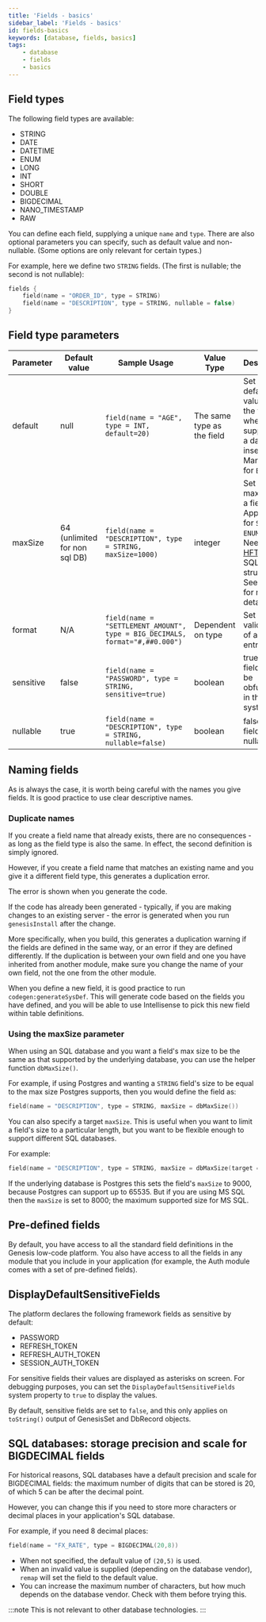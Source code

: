 ```yaml
---
title: 'Fields - basics'
sidebar_label: 'Fields - basics'
id: fields-basics
keywords: [database, fields, basics]
tags:
    - database
    - fields
    - basics
---
```




## Field types

The following field types are available:

* STRING
* DATE
* DATETIME
* ENUM
* LONG
* INT
* SHORT
* DOUBLE
* BIGDECIMAL
* NANO_TIMESTAMP
* RAW

You can define each field, supplying a unique `name` and `type`. There are also optional parameters you can specify, such as default value and non-nullable. (Some options are only relevant for certain types.)

For example, here we define two `STRING` fields. (The first is nullable; the second is not nullable):

```kotlin
fields {
    field(name = "ORDER_ID", type = STRING)
    field(name = "DESCRIPTION", type = STRING, nullable = false)
}
```
## Field type parameters

| Parameter | Default value | Sample Usage | Value Type | Description |
|---|---|---|---|---|
| default | null | `field(name = "AGE", type = INT, default=20)` | The same type as the field | Set a default value for the field where not supplied on a database insert. Mandatory for `ENUM` |
| maxSize | 64 (unlimited for non sql DB) | `field(name = "DESCRIPTION", type = STRING, maxSize=1000)` | integer | Set the maxSize of a field. Applicable for `STRING`, `ENUM`, `RAW`. Needed for [HFT](../../../../getting-started/glossary/glossary/#hft) and SQL data structures. See below for more details |
| format | N/A | `field(name = "SETTLEMENT_AMOUNT", type = BIG_DECIMALS, format="#,##0.000")` | Dependent on type | Set the valid format of a field entry  |
| sensitive | false | `field(name = "PASSWORD", type = STRING, sensitive=true)` | boolean | true if the field should be obfuscated in the system logs  |
| nullable | true | `field(name = "DESCRIPTION", type = STRING, nullable=false)` | boolean | false if the field is not nullable  |

## Naming fields

As is always the case, it is worth being careful with the names you give fields. It is good practice to use clear descriptive names.

### Duplicate names

If you create a field name that already exists, there are no consequences - as long as the field type is also the same. In effect, the second definition is simply ignored.

However, if you create a field name that matches an existing name and you give it a different field type, this generates a duplication error.

The error is shown when you generate the code.

If the code has already been generated - typically, if you are making changes to an existing server - the error is generated when you run `genesisInstall` after the change.

More specifically, when you build, this generates a duplication warning if the fields are defined in the same way, or an error if they are defined differently. If the duplication is between your own field and one you have inherited from another module, make sure you change the name of your own field, not the one from the other module.

When you define a new field, it is good practice to run `codegen:generateSysDef`. This will generate code based on the fields you have defined, and you will be able to use Intellisense to pick this new field within table definitions.

### Using the maxSize parameter 

When using an SQL database and you want a field's max size to be the same as that supported by the underlying database, you can use the helper function `dbMaxSize()`.

For example, if using Postgres and wanting a `STRING` field's size to be equal to the max size Postgres supports, then you would define the field as:

```kotlin
field(name = "DESCRIPTION", type = STRING, maxSize = dbMaxSize())
```

You can also specify a target `maxSize`. This is useful when you want to limit a field's size to a particular length, but you want to be flexible enough to support different SQL databases.

For example:

```kotlin
field(name = "DESCRIPTION", type = STRING, maxSize = dbMaxSize(target = 9000))
```
If the underlying database is Postgres this sets the field's `maxSize` to 9000, because Postgres can support up to 65535. But if you are using MS SQL then the `maxSize` is set to 8000; the maximum supported size for MS SQL.

## Pre-defined fields

By default, you have access to all the standard field definitions in the Genesis low-code platform. You also have access to all the fields in any module that you include in your application (for example, the Auth module comes with a set of pre-defined fields).

## DisplayDefaultSensitiveFields
The platform declares the following framework fields as sensitive by default: 

- PASSWORD
- REFRESH_TOKEN
- REFRESH_AUTH_TOKEN
- SESSION_AUTH_TOKEN

For sensitive fields their values are displayed as asterisks on screen. For debugging purposes, you can set the `DisplayDefaultSensitiveFields` system property to `true` to display the values. 

By default, sensitive fields are set to `false`, and this only applies on `toString()` output of GenesisSet and DbRecord objects.

## SQL databases: storage precision and scale for BIGDECIMAL fields

For historical reasons, SQL databases have a default precision and scale for BIGDECIMAL fields: the maximum number of digits that can be stored is 20, of which 5 can be after the decimal point. 

However, you can change this if you need to store more characters or decimal places in your application's SQL database.

For example, if you need 8 decimal places:

```kotlin
field(name = "FX_RATE", type = BIGDECIMAL(20,8))
```

- When not specified, the default value of `(20,5)` is used.
- When an invalid value is supplied (depending on the database vendor), `remap` will set the field to the default value.
- You can increase the maximum number of characters, but how much depends on the database vendor. Check with them before trying this.

:::note
This is not relevant to other database technologies.
:::
